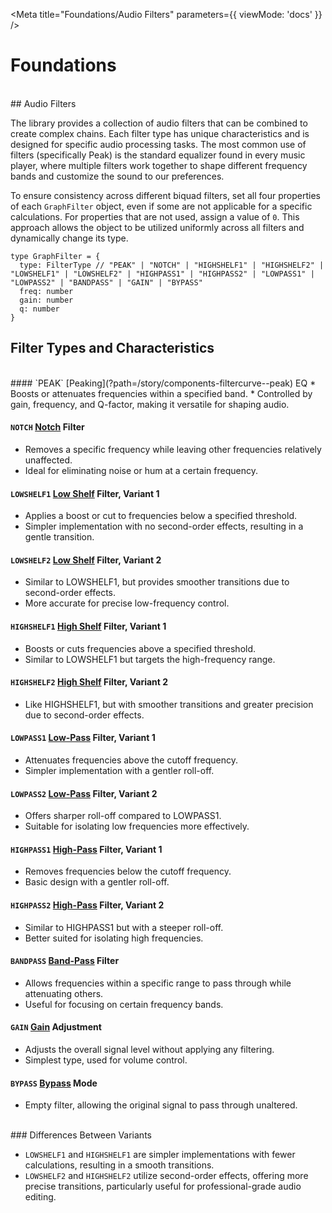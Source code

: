 
<Meta title="Foundations/Audio Filters" parameters={{ viewMode: 'docs' }} />

# Foundations
<br/>
## Audio Filters

The library provides a collection of audio filters that can be combined to create complex chains. Each filter type has unique characteristics and is designed for specific audio processing tasks. The most common use of filters (specifically Peak) is the standard equalizer found in every music player, where multiple filters work together to shape different frequency bands and customize the sound to our preferences.

To ensure consistency across different biquad filters, set all four properties of each `GraphFilter` object, even if some are not applicable for a specific calculations. For properties that are not used, assign a value of `0`. This approach allows the object to be utilized uniformly across all filters and dynamically change its type.

```tsx
type GraphFilter = {
  type: FilterType // "PEAK" | "NOTCH" | "HIGHSHELF1" | "HIGHSHELF2" | "LOWSHELF1" | "LOWSHELF2" | "HIGHPASS1" | "HIGHPASS2" | "LOWPASS1" | "LOWPASS2" | "BANDPASS" | "GAIN" | "BYPASS"
  freq: number
  gain: number
  q: number
}
```

## Filter Types and Characteristics
<br/>
#### `PEAK` [Peaking](?path=/story/components-filtercurve--peak) EQ
* Boosts or attenuates frequencies within a specified band.
* Controlled by gain, frequency, and Q-factor, making it versatile for shaping audio.

#### `NOTCH` [Notch](?path=/story/components-filtercurve--notch) Filter
* Removes a specific frequency while leaving other frequencies relatively unaffected.
* Ideal for eliminating noise or hum at a certain frequency.

#### `LOWSHELF1` [Low Shelf](?path=/story/components-filtercurve--low-shelf-1) Filter, Variant 1
* Applies a boost or cut to frequencies below a specified threshold.
* Simpler implementation with no second-order effects, resulting in a gentle transition.

#### `LOWSHELF2` [Low Shelf](?path=/story/components-filtercurve--low-shelf-2) Filter, Variant 2
* Similar to LOWSHELF1, but provides smoother transitions due to second-order effects.
* More accurate for precise low-frequency control.

#### `HIGHSHELF1` [High Shelf](?path=/story/components-filtercurve--high-shelf-1) Filter, Variant 1
* Boosts or cuts frequencies above a specified threshold.
* Similar to LOWSHELF1 but targets the high-frequency range.

#### `HIGHSHELF2` [High Shelf](?path=/story/components-filtercurve--high-shelf-2) Filter, Variant 2
* Like HIGHSHELF1, but with smoother transitions and greater precision due to second-order effects.

#### `LOWPASS1` [Low-Pass](?path=/story/components-filtercurve--low-pass-1) Filter, Variant 1
* Attenuates frequencies above the cutoff frequency.
* Simpler implementation with a gentler roll-off.

#### `LOWPASS2` [Low-Pass](?path=/story/components-filtercurve--low-pass-2) Filter, Variant 2
* Offers sharper roll-off compared to LOWPASS1.
* Suitable for isolating low frequencies more effectively.

#### `HIGHPASS1` [High-Pass](?path=/story/components-filtercurve--high-pass-1) Filter, Variant 1
* Removes frequencies below the cutoff frequency.
* Basic design with a gentler roll-off.

#### `HIGHPASS2` [High-Pass](?path=/story/components-filtercurve--high-pass-1) Filter, Variant 2
* Similar to HIGHPASS1 but with a steeper roll-off.
* Better suited for isolating high frequencies.

#### `BANDPASS` [Band-Pass](?path=/story/components-filtercurve--band-pass) Filter
* Allows frequencies within a specific range to pass through while attenuating others.
* Useful for focusing on certain frequency bands.

#### `GAIN` [Gain](?path=/story/components-filtercurve--gain) Adjustment
* Adjusts the overall signal level without applying any filtering.
* Simplest type, used for volume control.

#### `BYPASS` [Bypass](?path=/story/components-filtercurve--bypass) Mode
* Empty filter, allowing the original signal to pass through unaltered.

<br/>
### Differences Between Variants

* `LOWSHELF1` and `HIGHSHELF1` are simpler implementations with fewer calculations, resulting in a smooth transitions.
* `LOWSHELF2` and `HIGHSHELF2` utilize second-order effects, offering more precise  transitions, particularly useful for professional-grade audio editing.
